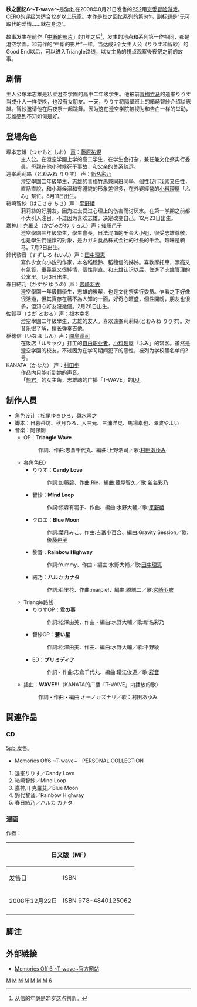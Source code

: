 {{Infobox animanga/Headerofja
|タイトル=Memories Off 6～T-wave～
|ジャンル=恋愛冒险游戏
|image=Memories off 6 cover.jpg
|caption=游戏封面
}}
{{Infobox animanga/Game
|対応機種=プレイステーション2
|開発元=5pb.
|発売元=5pb.
|プロデューサー=志倉千代丸
|監督=
|人物設定=輿水隆之、松尾ゆきひろ
|メディア=DVD-ROM UMD
|プレイ人数=1人
|結局數=14
|発売日={{Flagicon|Japan}}2008年8月21日(PS2)<ref>{{cite web|url=http://www.amazon.co.jp/dp/B001APF1YY/|title=メモリーズオフ 6 ~T-wave~|publisher=[[Amazon.com|Amazon.co.jp]]|accessdate=2013年12月31日|language=ja}}</ref><br />{{Flagicon|Japan}}2009年5月28日(PSP)<br />{{Flagicon|Japan}}2009年8月27日(Xbox 360)<ref>{{cite web|url=http://www.amazon.co.jp/dp/B0027A9W82/|title=メモリーズオフ6 ~T-Wave~|publisher=[[Amazon.com|Amazon.co.jp]]|accessdate=2013年12月31日|language=ja}}</ref><br />{{Flagicon|Japan}}2011年5月3日(iOS)
|販売価格=PS2限定版9240円 PS2通常版7140円 PSP限定版7140円 PSP通常版5040円 Xbox360通常版6090円 iOS通常版1055円
|売上本数=
|レイティング=[[CERO|CERO]]: B（12岁以上）
|インタフェース=
|コンテンツアイコン=
|キャラクター名設定=不可
|エンディング数=
|セーブファイル数=
|セーブファイル容量=
|クイックセーブ=有
|クイックロード=有
|コンテニュー=
|画面サイズ=
|全画面表示モード=
|音楽フォーマット=
|キャラクターボイス=
|バックログ=
|CGモード=
|音楽モード=
|回想モード=
|メッセージスキップ=
|オートモード=
|その他=
}}
{{Infobox animanga/Footerofja}}
'''秋之回忆6～T-wave～'''是[[5pb.|5pb.]]在2008年8月21日发售的[[PS2|PS2]]用[[恋愛冒险游戏|恋愛冒险游戏]]。[[CERO|CERO]]的评级为适合12岁以上玩家。本作是[[秋之回忆系列|秋之回忆系列]]的第6作。副标题是“无可取代的爱情……就在身边”。

故事发生在前作「[[秋之回憶5：中斷的影片|中断的影片]]」的1年之后<ref name=a3>从信的年龄是21岁这点判断。</ref>，发生的地点和系列第一作相同，都是澄空学園。和前作的“中斷的影片”一样，当达成2个女主人公（りりす和智紗）的Good End以后，可以进入Triangle路线，以女主角的視点观察後夜祭之前的故事。

== 剧情 ==
主人公塚本志雄是私立澄空学園的高中二年级学生。他被前[[青梅竹马|青梅竹马]]的遠峯りりす当成仆人一样使唤，也没有女朋友。一天，りりす将隔壁班上的箱崎智紗介绍给志雄。智紗邀请他在后夜祭一起跳舞。因为这在澄空学院被视为和告白一样的举动，志雄感到不知如何是好。

== 登場角色 ==
;塚本志雄（つかもと しお） [[声優|声]]：[[藤原祐規|藤原祐規]]
:主人公。在澄空学園上学的高二学生，在学生会打杂，兼任兼文化祭实行委員。母親在他小时候死于事故，和父亲的关系疏远。
;遠峯莉莉絲（とおみね りりす） 声：[[新名彩乃|新名彩乃]]
:澄空學園二年級學生，志雄的青梅竹馬兼同班同學，個性我行我素又任性，直話直說，和小時候溫和有禮貌的形象差很多，在外婆經營的[[小料理|小料理]]屋「ふみ」幫忙。8月11日出生。
;箱崎智紗（はこさき ちさ）声：[[平野綾|平野綾]]
:莉莉絲的好朋友。因为过去受过心理上的伤害而讨厌水。在第一学期之前都不大引人注目，不过因为喜欢志雄，决定改变自己。12月23日出生。
;嘉神川 克羅艾（かがみがわ くろえ）声：[[後藤邑子|後藤邑子]]
:澄空學園三年級學生，學生會長，日法混血的千金大小姐，很受志雄尊敬，也是學生們憧憬的對象，是カガミ食品株式会社的社長的千金。趣味是骑马。7月2日出生。
;鈴代黎音（すずしろ れいん）声：[[田中理惠_(聲優)|田中理恵]]
:寫作少女向小説的作家，本名稻穗鈴、稻穗信的姊姊。喜歡摩托車，漂亮又有氣質，重義氣又很純情，個性剛直。和志雄认识以后，住進了志雄管理的公寓里。1月3日出生。
;春日結乃（かすが ゆうの）声：[[宮崎羽衣|宮崎羽衣]]
:澄空學園一年級轉學生，志雄的後輩，也是文化祭实行委员。乍看之下好像很活潑，但其實存在著不為人知的一面，好奇心旺盛，個性開朗，朋友也很多，但知心好友沒幾個。2月28日出生。
;佐賀亨（さが とおる）声：[[根本幸多|根本幸多]]
:澄空學園二年級學生，志雄的友人。喜欢遠峯莉莉絲(とおみね りりす)。对音乐很了解，擅长弹奏[[吉他|吉他]]。
;稲穂信（いなほ しん）声：[[間島淳司|間島淳司]]
:在饭店「ルサック」打工的[[自由职业者|自由职业者]]，[[小料理|小料理]]屋「ふみ」的常客。虽然是澄空学園的校友，不过因为在学习期间犯下的恶性，被列为学校黑名单的2号。
;KANATA（かなた） 声：[[村田步|村田步]]
:作品内只能听到她的声音。
:「[[想君：秋之回憶|想君]]」的女主角，志雄聴的广播「T-WAVE」的[[DJ|DJ]]。

== 制作人员 ==
*角色设计：松尾ゆきひろ、輿水隆之
*脚本：日暮茶坊、秋月ひろ、大三元、三浦洋晃、馬場卓也、澤渡やよい
*音楽：阿保剛
**OP：'''Triangle Wave'''
**:作詞、作曲:志倉千代丸、編曲:上野浩司／歌:[[村田あゆみ|村田あゆみ]]
**各角色ED
***りりす：'''Candy Love'''
***:作詞:加藤碧、作曲:Rie、編曲:蔵屋智久／歌:[[新名彩乃|新名彩乃]]
***智紗：'''Mind Loop'''
***:作詞:涼森有羽子、作曲、編曲:水野大輔／歌:[[平野綾|平野綾]]
***クロエ：'''Blue Moon'''
***:作詞:葉月みこ、作曲:吉冨小百合、編曲:Gravity Session／歌:[[後藤邑子|後藤邑子]]
***黎音：'''Rainbow Highway'''
***:作詞:Yummy、作曲・編曲:水野大輔／歌:[[田中理惠_(聲優)|田中理恵]]
***結乃：'''ハルカ カナタ'''
***:作詞:亜里花、作曲:marpie!、編曲:勝誠二／歌:[[宮崎羽衣|宮崎羽衣]] 
**Triangle路线
***りりすOP：'''君の事'''
***:作詞:松澤由美、作曲・編曲:水野大輔／歌:新名彩乃 
***智紗OP：'''蒼い星'''
***:作詞:松澤由美、作曲、編曲:水野大輔／歌:平野綾 
***ED：'''プリミディア'''
***:作詞・作曲:志倉千代丸、編曲:礒江俊道／歌:[[彩音|彩音]]
**插曲：'''WAVE!!!'''（KANATA的广播「T-WAVE」内播放的歌）
**:作詞・作曲・編曲:オーノカズナリ／歌：村田あゆみ

==関連作品==

===CD===
[[5pb.|5pb.]]发售。
*Memories Off6 ~T-wave~　PERSONAL COLLECTION
#遠峯りりす／Candy Love
#箱崎智紗／Mind Loop
#嘉神川 克羅艾／Blue Moon
#鈴代黎音／Rainbow Highway
#春日結乃／ハルカ カナタ

===漫画===
作者：{{link-ja|久松柚野美|久松ゆのみ}}
{| class=wikitable
|-align=center
!colspan="2"|日文版（MF）
!colspan="2"|中文版（[[尖端出版|尖端出版]]）
|-
!发售日!!ISBN!!发售日!!ISBN
|-
|2008年12月22日||ISBN 978-4840125062
|2010年7月23日||EAN 4717702232047
|-
|}

== 脚注 ==
<references/>

== 外部链接 ==
*[http://memoriesoff.jp/t-wave/ Memories Off 6 ~T-wave~官方网站]
{{MemoriesOff}}

[[Category:2008年电子游戏|M]]
[[Category:美少女遊戲|M]]
[[Category:戀愛冒險遊戲|M]]
[[Category:PlayStation_2游戏|M]]
[[Category:Xbox_360遊戲|M]]
[[Category:PlayStation_Portable游戏|M]]
[[Category:iOS遊戲|M]]
[[Category:告别回憶系列|6]]